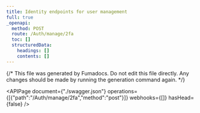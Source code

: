 ```yaml
---
title: Identity endpoints for user management
full: true
_openapi:
  method: POST
  route: /Auth/manage/2fa
  toc: []
  structuredData:
    headings: []
    contents: []
---
```


{/* This file was generated by Fumadocs.
Do not edit this file directly. Any changes should be made by running the generation command again. */}

<APIPage document={"./swagger.json"} operations={[{"path":"/Auth/manage/2fa","method":"post"}]} webhooks={[]} hasHead={false} />